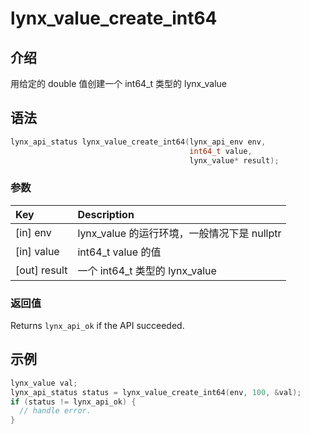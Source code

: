 # lynx_value_create_int64

## 介绍

用给定的 double 值创建一个 int64_t 类型的 lynx_value

## 语法

```c
lynx_api_status lynx_value_create_int64(lynx_api_env env,
                                        int64_t value,
                                        lynx_value* result);
```

### 参数

| Key           | Description                                                  |
|:--------------|:-------------------------------------------------------------|
| [in] env      | lynx_value 的运行环境，一般情况下是 nullptr |
| [in] value    | int64_t value 的值         |
| [out] result  | 一个 int64_t 类型的 lynx_value                         |

### 返回值

Returns `lynx_api_ok` if the API succeeded.

## 示例

```c
lynx_value val;
lynx_api_status status = lynx_value_create_int64(env, 100, &val);
if (status != lynx_api_ok) {
  // handle error.
}
```
